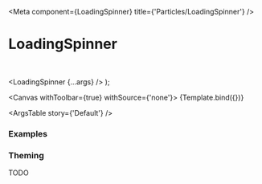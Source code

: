

<Meta
  component={LoadingSpinner}
  title={'Particles/LoadingSpinner'}
/>

# LoadingSpinner

<br/>

  <LoadingSpinner {...args} />
);

<Canvas withToolbar={true} withSource={'none'}>
  <Story name='Default' args={{}}>
    {Template.bind({})}
  </Story>
</Canvas>

<ArgsTable story={'Default'} />

### Examples

<Canvas>
  <Story name='Light'>
    <LoadingSpinner variant='light' />
  </Story>
</Canvas>

<Canvas>
  <Story name='Dark'>
    <LoadingSpinner variant='dark' />
  </Story>
</Canvas>

<Canvas>
  <Story name='Small'>
    <LoadingSpinner variant='small' />
  </Story>
</Canvas>

<Canvas>
  <Story name='Large'>
    <LoadingSpinner variant='large' />
  </Story>
</Canvas>

<Canvas>
  <Story name='Extra Large'>
    <LoadingSpinner variant='extraLarge' />
  </Story>
</Canvas>

<Canvas>
  <Story name='Fill'>
    <Box height={'200px'} width={'200px'}>
      <LoadingSpinner variant='fill' />
    </Box>
  </Story>
</Canvas>

### Theming

TODO
